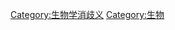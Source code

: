 {{catnav|页面分类|总类|维基百科站务|维基百科维护|消歧义|科学消歧义|生物学消歧义}}

[[Category:生物学消歧义|Category:生物学消歧义]]
[[Category:生物|Category:生物]]